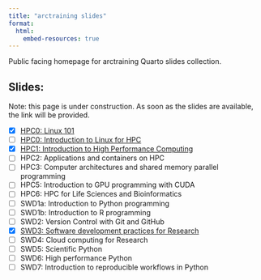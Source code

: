 ```yaml
---
title: "arctraining slides"
format:
  html:
    embed-resources: true
---
```


Public facing homepage for arctraining Quarto slides collection.

## Slides: 

Note: this page is under construction. As soon as the slides are available,
the link will be provided.

- [x] [HPC0: Linux 101](./linux101.qmd)
- [ ] [HPC0: Introduction to Linux for HPC](./hpc0.qmd)
- [x] [HPC1: Introduction to High Performance Computing](hpc1.qmd)
- [ ] HPC2: Applications and containers on HPC
- [ ] HPC3: Computer architectures and shared memory parallel programming
- [ ] HPC5: Introduction to GPU programming with CUDA
- [ ] HPC6: HPC for Life Sciences and Bioinformatics
- [ ] SWD1a: Introduction to Python programming
- [ ] SWD1b: Introduction to R programming
- [ ] SWD2: Version Control with Git and GitHub
- [x] [SWD3: Software development practices for Research](./swd3.qmd)
- [ ] SWD4: Cloud computing for Research
- [ ] SWD5: Scientific Python
- [ ] SWD6: High performance Python
- [ ] SWD7: Introduction to reproducible workflows in Python
